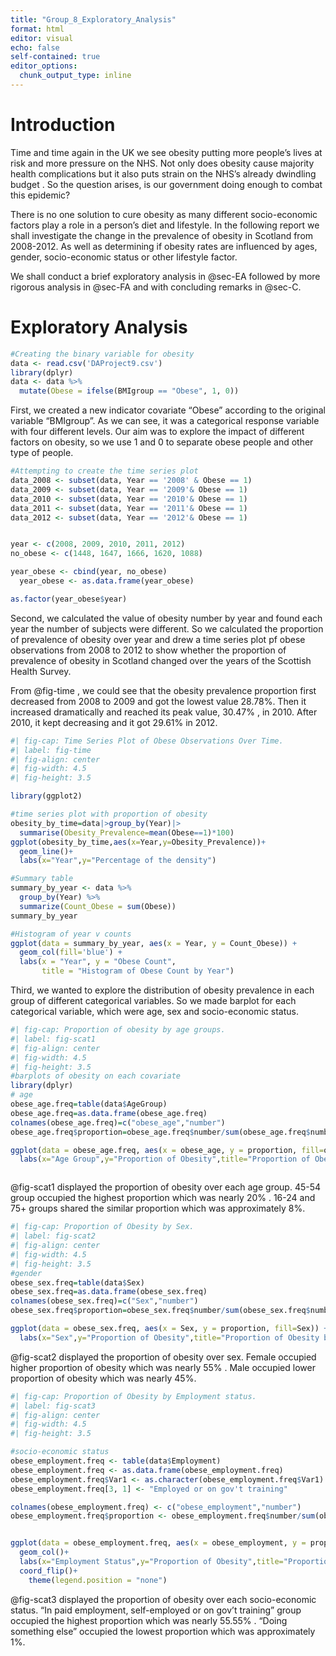 ```yaml
---
title: "Group_8_Exploratory_Analysis"
format: html
editor: visual
echo: false
self-contained: true
editor_options: 
  chunk_output_type: inline
---
```


# Introduction

Time and time again in the UK we see obesity putting more people's lives at risk and more pressure on the NHS. Not only does obesity cause majority health complications but it also puts strain on the NHS's already dwindling budget . So the question arises, is our government doing enough to combat this epidemic?

There is no one solution to cure obesity as many different socio-economic factors play a role in a person's diet and lifestyle. In the following report we shall investigate the change in the prevalence of obesity in Scotland from 2008-2012. As well as determining if obesity rates are influenced by ages, gender, socio-economic status or other lifestyle factor.

We shall conduct a brief exploratory analysis in @sec-EA followed by more rigorous analysis in @sec-FA and with concluding remarks in @sec-C.

# Exploratory Analysis {#sec-EA}

```r
#Creating the binary variable for obesity
data <- read.csv('DAProject9.csv')
library(dplyr)
data <- data %>%
  mutate(Obese = ifelse(BMIgroup == "Obese", 1, 0))

```

First, we created a new indicator covariate "Obese" according to the original variable "BMIgroup". As we can see, it was a categorical response variable with four different levels. Our aim was to explore the impact of different factors on obesity, so we use 1 and 0 to separate obese people and other type of people.

```r
#Attempting to create the time series plot
data_2008 <- subset(data, Year == '2008' & Obese == 1)
data_2009 <- subset(data, Year == '2009'& Obese == 1)
data_2010 <- subset(data, Year == '2010'& Obese == 1)
data_2011 <- subset(data, Year == '2011'& Obese == 1)
data_2012 <- subset(data, Year == '2012'& Obese == 1)


year <- c(2008, 2009, 2010, 2011, 2012)
no_obese <- c(1448, 1647, 1666, 1620, 1088)

year_obese <- cbind(year, no_obese)
  year_obese <- as.data.frame(year_obese)

as.factor(year_obese$year)

```

Second, we calculated the value of obesity number by year and found each year the number of subjects were different. So we calculated the proportion of prevalence of obesity over year and drew a time series plot pf obese observations from 2008 to 2012 to show whether the proportion of prevalence of obesity in Scotland changed over the years of the Scottish Health Survey.

From @fig-time , we could see that the obesity prevalence proportion first decreased from 2008 to 2009 and got the lowest value 28.78%. Then it increased dramatically and reached its peak value, 30.47% , in 2010. After 2010, it kept decreasing and it got 29.61% in 2012.

```r
#| fig-cap: Time Series Plot of Obese Observations Over Time.
#| label: fig-time
#| fig-align: center
#| fig-width: 4.5
#| fig-height: 3.5

library(ggplot2)

#time series plot with proportion of obesity
obesity_by_time=data|>group_by(Year)|>
  summarise(Obesity_Prevalence=mean(Obese==1)*100)
ggplot(obesity_by_time,aes(x=Year,y=Obesity_Prevalence))+
  geom_line()+
  labs(x="Year",y="Percentage of the density")
```

```r
#Summary table
summary_by_year <- data %>%
  group_by(Year) %>%
  summarize(Count_Obese = sum(Obese))
summary_by_year

#Histogram of year v counts
ggplot(data = summary_by_year, aes(x = Year, y = Count_Obese)) +
  geom_col(fill='blue') +
  labs(x = "Year", y = "Obese Count",
       title = "Histogram of Obese Count by Year")
```

Third, we wanted to explore the distribution of obesity prevalence in each group of different categorical variables. So we made barplot for each categorical variable, which were age, sex and socio-economic status.

```r
#| fig-cap: Proportion of obesity by age groups.
#| label: fig-scat1
#| fig-align: center
#| fig-width: 4.5
#| fig-height: 3.5
#barplots of obesity on each covariate
library(dplyr)
# age
obese_age.freq=table(data$AgeGroup)
obese_age.freq=as.data.frame(obese_age.freq)
colnames(obese_age.freq)=c("obese_age","number")
obese_age.freq$proportion=obese_age.freq$number/sum(obese_age.freq$number)

ggplot(data = obese_age.freq, aes(x = obese_age, y = proportion, fill=obese_age)) + geom_col()+
  labs(x="Age Group",y="Proportion of Obesity",title="Proportion of Obesity by Age Group")



```

@fig-scat1 displayed the proportion of obesity over each age group. 45-54 group occupied the highest proportion which was nearly 20% . 16-24 and 75+ groups shared the similar proportion which was approximately 8%.

```r
#| fig-cap: Proportion of Obesity by Sex.
#| label: fig-scat2
#| fig-align: center
#| fig-width: 4.5
#| fig-height: 3.5
#gender
obese_sex.freq=table(data$Sex)
obese_sex.freq=as.data.frame(obese_sex.freq)
colnames(obese_sex.freq)=c("Sex","number")
obese_sex.freq$proportion=obese_sex.freq$number/sum(obese_sex.freq$number)

ggplot(data = obese_sex.freq, aes(x = Sex, y = proportion, fill=Sex)) + geom_col()+
  labs(x="Sex",y="Proportion of Obesity",title="Proportion of Obesity by Sex")
```

@fig-scat2 displayed the proportion of obesity over sex. Female occupied higher proportion of obesity which was nearly 55% . Male occupied lower proportion of obesity which was nearly 45%.

```r
#| fig-cap: Proportion of Obesity by Employment status.
#| label: fig-scat3
#| fig-align: center
#| fig-width: 4.5
#| fig-height: 3.5

#socio-economic status
obese_employment.freq <- table(data$Employment)
obese_employment.freq <- as.data.frame(obese_employment.freq)
obese_employment.freq$Var1 <- as.character(obese_employment.freq$Var1)
obese_employment.freq[3, 1] <- "Employed or on gov't training"

colnames(obese_employment.freq) <- c("obese_employment","number")
obese_employment.freq$proportion <- obese_employment.freq$number/sum(obese_employment.freq$number)


ggplot(data = obese_employment.freq, aes(x = obese_employment, y = proportion, fill=obese_employment)) + 
  geom_col()+
  labs(x="Employment Status",y="Proportion of Obesity",title="Proportion of Obesity by Employment Status")+
  coord_flip()+
    theme(legend.position = "none")

```

@fig-scat3 displayed the proportion of obesity over each socio-economic status. "In paid employment, self-employed or on gov't training" group occupied the highest proportion which was nearly 55.55% . "Doing something else" occupied the lowest proportion which was approximately 1%.
